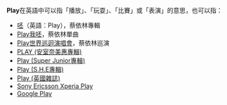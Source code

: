 '''Play'''在英語中可以指「播放」、「玩耍」、「比賽」或「表演」的意思，也可以指：
* [[呸|呸]]（英語：Play），蔡依林專輯
*[[Play我呸|Play我呸]]，蔡依林單曲
* [[Play世界巡迴演唱會|Play世界巡迴演唱會]]，蔡依林巡演
* [[PLAY_(安室奈美惠專輯)|PLAY (安室奈美惠專輯)]]
*[[Play_(Super_Junior專輯)|Play (Super Junior專輯)]]
* [[Play_(S.H.E專輯)|Play (S.H.E專輯)]]
* [[Play_(英國雜誌)|Play (英國雜誌)]]
* [[Sony_Ericsson_Xperia_Play|Sony Ericsson Xperia Play]]
* [[Google_Play|Google Play]]

{{消歧義|cat=非中文名稱消歧義}}